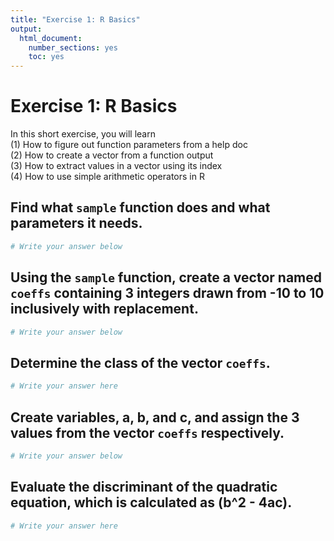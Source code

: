 ```yaml
---
title: "Exercise 1: R Basics"
output:
  html_document:
    number_sections: yes
    toc: yes
---
```


# Exercise 1: R Basics 
In this short exercise, you will learn  
(1) How to figure out function parameters from a help doc   
(2) How to create a vector from a function output   
(3) How to extract values in a vector using its index   
(4) How to use simple arithmetic operators in R  

## Find what `sample` function does and what parameters it needs.

```r
# Write your answer below
```

## Using the `sample` function, create a vector named `coeffs` containing 3 integers drawn from -10 to 10 inclusively with replacement.

```r
# Write your answer below
```

## Determine the class of the vector `coeffs`.

```r
# Write your answer here
```

## Create variables, a, b, and c, and assign the 3 values from the vector `coeffs` respectively.

```r
# Write your answer below
```

## Evaluate the discriminant of the quadratic equation, which is calculated as (b^2 - 4ac).
```r
# Write your answer here
```

